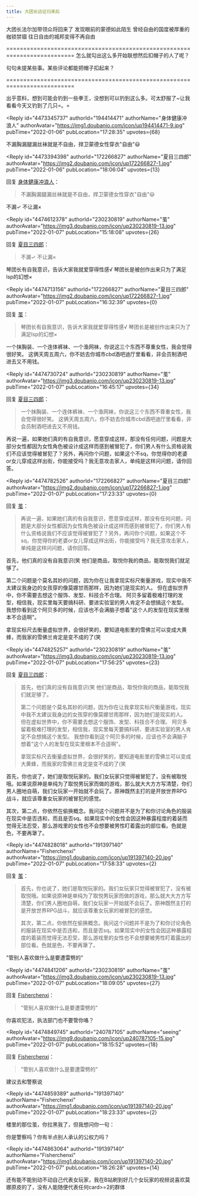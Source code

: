 ```yaml
---
title: 大团长远征归来后
---
```



<Forum groupName="原神" groupUrl="https://www.douban.com/group/genshin/" archivedAt="2025-05-16T16:52:22.245Z">
  <Post
    id="257318915"
    title="大团长远征归来后"
    url="https://www.douban.com/group/topic/257318915/?_spm_id=MjMwODQ0NzU0"
    pubTime="2022-01-07"
    highlightUserId="191397140"
  >
大团长法尔加带领众将回来了 发现眼前的蒙德如此陌生
曾经自由的国度被厚重的枷锁禁锢 往日自由的城邦变得不再自由

==========================================================================
怎么就勾出这么多开始联想然后扣帽子的人了呢？

句句未提某些事。某些评论都能把帽子扣起来？

==========================================================================

出乎意料，想到可能会钓到一些拳王，没想到可以钓到这么多。可太舒服了\~让我看看今天又钓到了几只=。=

<Reply
  id="4473345737"
  authorId="194414471"
  authorName="身体健康冲浪人"
  authorAvatar="https://img1.doubanio.com/icon/up194414471-9.jpg"
  pubTime="2022-01-06"
  pubLocation="17:28:35"
  upvotes={68}
>
不漏胸漏腿漏丝袜就是不自由，捍卫蒙德女性穿衣"自由"😃
</Reply>

<Reply
  id="4473394398"
  authorId="172266827"
  authorName="夏目三四郎"
  authorAvatar="https://img2.doubanio.com/icon/up172266827-1.jpg"
  pubTime="2022-01-06"
  pubLocation="18:06:04"
  upvotes={13}
>
回复 [身体健康冲浪人](https://www.douban.com/people/194414471/)：
 > 不漏胸漏腿漏丝袜就是不自由，捍卫蒙德女性穿衣"自由"😃

不漏✓ 不让漏×
</Reply>

<Reply
  id="4474612378"
  authorId="230230819"
  authorName="茧"
  authorAvatar="https://img3.doubanio.com/icon/up230230819-13.jpg"
  pubTime="2022-01-07"
  pubLocation="15:18:08"
  upvotes={26}
>
回复 [夏目三四郎](https://www.douban.com/people/172266827/)：
 > 不漏✓ 不让漏×

琴团长有自我意识，告诉大家我就爱穿得性感√
琴团长是被创作出来只为了满足lsp的幻想×
</Reply>

<Reply
  id="4474713156"
  authorId="172266827"
  authorName="夏目三四郎"
  authorAvatar="https://img2.doubanio.com/icon/up172266827-1.jpg"
  pubTime="2022-01-07"
  pubLocation="16:32:39"
  upvotes={0}
>
回复 [茧](https://www.douban.com/people/230230819/)：
 > 琴团长有自我意识，告诉大家我就爱穿得性感√
> 琴团长是被创作出来只为了满足lsp的幻想×

一个抹胸装、一个连体裤袜、一个渔网袜，你说这三个东西不尊重女性，我会觉得很好笑。
这俩天周五周六，你不妨去你城市cbd酒吧迪厅里看看，非会员制酒吧进去又不用钱。
</Reply>

<Reply
  id="4474730724"
  authorId="230230819"
  authorName="茧"
  authorAvatar="https://img3.doubanio.com/icon/up230230819-13.jpg"
  pubTime="2022-01-07"
  pubLocation="16:45:17"
  upvotes={34}
>
回复 [夏目三四郎](https://www.douban.com/people/172266827/)：
 > 一个抹胸装、一个连体裤袜、一个渔网袜，你说这三个东西不尊重女性，我会觉得很好笑。
> 这俩天周五周六，你不妨去你城市cbd酒吧迪厅里看看，非会员制酒吧进去又不用钱。

再说一遍，如果她们真的有自我意识，愿意穿成这样，那没有任何问题，问题是大部分女性都因为女性角色被设计成这样而感到被冒犯了，你们男人有什么资格说我们不应该觉得被冒犯了？另外，再问你个问题，如果这个不sq，你觉得你的老婆or女儿穿成这样出街，你能接受吗？我无意攻击家人，单纯是这样问问题，请你回答。
</Reply>

<Reply
  id="4474782526"
  authorId="172266827"
  authorName="夏目三四郎"
  authorAvatar="https://img2.doubanio.com/icon/up172266827-1.jpg"
  pubTime="2022-01-07"
  pubLocation="17:23:33"
  upvotes={0}
>
回复 [茧](https://www.douban.com/people/230230819/)：
 > 再说一遍，如果她们真的有自我意识，愿意穿成这样，那没有任何问题，问题是大部分女性都因为女性角色被设计成这样而感到被冒犯了，你们男人有什么资格说我们不应该觉得被冒犯了？另外，再问你个问题，如果这个不sq，你觉得你的老婆or女儿穿成这样出街，你能接受吗？我无意攻击家人，单纯是这样问问题，请你回答。

首先，他们真的没有自我意识(笑
他们是商品，取悦你我的商品，能取悦我们就足够了。

第二个问题是个莫名其妙的问题，因为你在让我拿现实标尺衡量游戏，现实中我不太建议我身边的女孩穿的像莫娜甘雨那样，因为她们是现实的人。
但在虚拟世界中，你不需要去想这个服饰、发型、科技合不合理。
阿贝多留着极难打理的发型，相信我，现实里每天要搞科研、要进实验室的男人肯定不会想搞这个发型。
我想你看到这个阿贝多的时候，应该也不会满脑子想着"这个人的发型在现实里根本不合适啊"。

拿现实标尺去衡量虚拟世界，会很好笑的，要知道电影里的雪佛兰可以变成大黄蜂，而我家的雪佛兰肯定是变不成的了(笑
</Reply>

<Reply
  id="4474825257"
  authorId="230230819"
  authorName="茧"
  authorAvatar="https://img3.doubanio.com/icon/up230230819-13.jpg"
  pubTime="2022-01-07"
  pubLocation="17:56:25"
  upvotes={23}
>
回复 [夏目三四郎](https://www.douban.com/people/172266827/)：
 > 首先，他们真的没有自我意识(笑
> 他们是商品，取悦你我的商品，能取悦我们就足够了。
> 
> 第二个问题是个莫名其妙的问题，因为你在让我拿现实标尺衡量游戏，现实中我不太建议我身边的女孩穿的像莫娜甘雨那样，因为她们是现实的人。
> 但在虚拟世界中，你不需要去想这个服饰、发型、科技合不合理。
> 阿贝多留着极难打理的发型，相信我，现实里每天要搞科研、要进实验室的男人肯定不会想搞这个发型。
> 我想你看到这个阿贝多的时候，应该也不会满脑子想着"这个人的发型在现实里根本不合适啊"。
> 
> 拿现实标尺去衡量虚拟世界，会很好笑的，要知道电影里的雪佛兰可以变成大黄蜂，而我家的雪佛兰肯定是变不成的了(笑

首先，你也说了，她们是取悦玩家的。我们女玩家只觉得被冒犯了，没有被取悦哦。如果说原神是单纯为了取悦男玩家而做的游戏，那么就大大方方写清楚，你们男人圈地自萌，我们女玩家一开始就不会玩了。原神既然主打的是开放世界RPG战斗，就应该尊重女玩家的被冒犯的感觉。

其次，第二点，你依然在偷换概念。我问这个问题并不是为了和你讨论角色的服装在现实中是否违和，而且是否sq。如果现实中的女性会因这种暴露程度的着装而觉得无法忍受，那么游戏里的女性也不会想要被男性盯着露出的部位看。色就是色，不要再犟了。
</Reply>

<Reply
  id="4474828018"
  authorId="191397140"
  authorName="Fisherchenxi"
  authorAvatar="https://img1.doubanio.com/icon/up191397140-20.jpg"
  pubTime="2022-01-07"
  pubLocation="17:58:33"
  upvotes={2}
>
回复 [茧](https://www.douban.com/people/230230819/)：
 > 首先，你也说了，她们是取悦玩家的。我们女玩家只觉得被冒犯了，没有被取悦哦。如果说原神是单纯为了取悦男玩家而做的游戏，那么就大大方方写清楚，你们男人圈地自萌，我们女玩家一开始就不会玩了。原神既然主打的是开放世界RPG战斗，就应该尊重女玩家的被冒犯的感觉。
> 
> 其次，第二点，你依然在偷换概念。我问这个问题并不是为了和你讨论角色的服装在现实中是否违和，而且是否sq。如果现实中的女性会因这种暴露程度的着装而觉得无法忍受，那么游戏里的女性也不会想要被男性盯着露出的部位看。色就是色，不要再犟了。

"管别人喜欢做什么是要遭雷劈的"
</Reply>

<Reply
  id="4474841206"
  authorId="230230819"
  authorName="茧"
  authorAvatar="https://img3.doubanio.com/icon/up230230819-13.jpg"
  pubTime="2022-01-07"
  pubLocation="18:09:05"
  upvotes={27}
>
回复 [Fisherchenxi](https://www.douban.com/people/191397140/)：
 > "管别人喜欢做什么是要遭雷劈的"

你喜欢犯法，执法部门也不要管你咯？
</Reply>

<Reply
  id="4474849745"
  authorId="240787105"
  authorName="seeing"
  authorAvatar="https://img9.doubanio.com/icon/up240787105-15.jpg"
  pubTime="2022-01-07"
  pubLocation="18:15:52"
  upvotes={18}
>
回复 [Fisherchenxi](https://www.douban.com/people/191397140/)：
 > "管别人喜欢做什么是要遭雷劈的"

建议去和警察说
</Reply>

<Reply
  id="4474859389"
  authorId="191397140"
  authorName="Fisherchenxi"
  authorAvatar="https://img1.doubanio.com/icon/up191397140-20.jpg"
  pubTime="2022-01-07"
  pubLocation="18:23:33"
  upvotes={2}
>
楼里的那位茧，你拉黑我了，但我想问你一句：

你是警察吗？你有半点别人承认的公权力吗？
</Reply>

<Reply
  id="4474863064"
  authorId="191397140"
  authorName="Fisherchenxi"
  authorAvatar="https://img1.doubanio.com/icon/up191397140-20.jpg"
  pubTime="2022-01-07"
  pubLocation="18:26:28"
  upvotes={14}
>
还有能不能别动不动自己代表女玩家，我在B站刷到好几个女玩家的视频说喜欢莫娜原皮的了，没有人能随便代表任何card\>=2的群体
</Reply>
  </Post>
</Forum>
